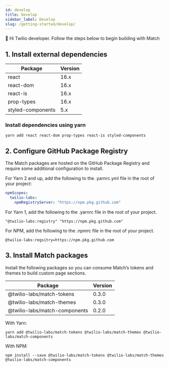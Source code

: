```yaml
---
id: develop
title: Develop
sidebar_label: Develop
slug: /getting-started/develop/
---
```


👋 Hi Twilio developer. Follow the steps below to begin building with Match

## 1. Install external dependencies

| Package           | Version |
| ----------------- | ------- |
| react             | 16.x    |
| react-dom         | 16.x    |
| react-is          | 16.x    |
| prop-types        | 16.x    |
| styled-components | 5.x     |

### Install dependencies using yarn

```shell
yarn add react react-dom prop-types react-is styled-components
```

## 2. Configure GitHub Package Registry

The Match packages are hosted on the GitHub Package Registry and require some additional configuration to install.

For Yarn 2 and up, add the following to the .yarnrc.yml file in the root of your project:

```yaml
npmScopes:
  twilio-labs:
    npmRegistryServer: "https://npm.pkg.github.com"
```

For Yarn 1, add the following to the .yarnrc file in the root of your project.

```
"@twilio-labs:registry" "https://npm.pkg.github.com"
```

For NPM, add the following to the .npmrc file in the root of your project.

```
@twilio-labs:regsitry=https://npm.pkg.github.com
```

## 3. Install Match packages

Install the following packages so you can consume Match’s tokens and themes to build custom page sections.

| Package                       | Version |
| ----------------------------- | ------- |
| @twilio-labs/match-tokens     | 0.3.0   |
| @twilio-labs/match-themes     | 0.3.0   |
| @twilio-labs/match-components | 0.2.0   |

With Yarn:

```shell
yarn add @twilio-labs/match-tokens @twilio-labs/match-themes @twilio-labs/match-components
```

With NPM:

```shell
npm install --save @twilio-labs/match-tokens @twilio-labs/match-themes @twilio-labs/match-components
```
